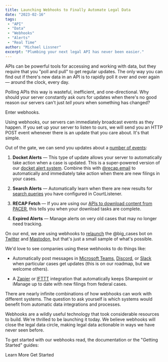 ```yaml
---
title: Launching Webhooks to Finally Automate Legal Data
date: "2023-02-16"
tags:
 - "API"
 - "Data"
 - "Webhooks"
 - "Alerts"
 - "Real Time"
author: "Michael Lissner"
excerpt: "Plumbing your next legal API has never been easier."
---
```


<p class="lead">APIs can be powerful tools for accessing and working with data, but they require that you "poll and pull" to get regular updates. The only way you can find out if there's new data in an API is to rapidly poll it over and over again — around the clock, every day.</p>

Polling APIs this way is wasteful, inefficient, and one-directional. Why should your server constantly ask ours for updates when there's no good reason our servers can't just _tell yours_ when something has changed?

Enter webhooks.

Using webhooks, our servers can immediately broadcast events as they happen. If you set up your server to listen to ours, we will send you an HTTP POST event whenever there is an update that you care about. It's that simple.

Out of the gate, we can send you updates about a [number of events][wbe]:

1. **Docket Alerts** — This type of update allows your server to automatically take action when a case is updated. This is a super-powered version of our [docket alert system][da]. Combine this with [@recap.email][rde] to automatically and immediately take action when there are new filings in your cases.

2. **Search Alerts** — Automatically learn when there are new results for [search queries][sa] you have configured in CourtListener.

3. **RECAP Fetch** — If you are using our [APIs to download content from PACER][fetch], this tells you when your download tasks are complete.

4. **Expired Alerts** — Manage alerts on very old cases that may no longer need tracking.

On our end, we are using webhooks to [relaunch][bcb2] the @big_cases bot on [Twitter][bcbt] and [Mastodon][bcbm], but that's just a small sample of what's possible.

We'd love to see companies using these webhooks to do things like:

 - Automatically post messages in [Microsoft Teams][ms], [Discord][d], or [Slack][s] when particular cases get updates (this is on our roadmap, but we welcome others).

 - A [Zapier][z] or [IFTTT][ifttt] integration that automatically keeps Sharepoint or iManage up to date with new filings from federal cases.

There are nearly infinite combinations of how webhooks can work with different systems. The question to ask yourself is which systems would benefit from automatic data integrations and processes.

Webhooks are a wildly useful technology that took considerable resources to build. We're thrilled to be launching it today. We believe webhooks will close the legal data circle, making legal data actionable in ways we have never seen before.

To get started with our webhooks read, the documentation or the "Getting Started" guides:

<p className="text-center">
  <PurpleButton href="https://www.courtlistener.com/help/api/webhooks/" size="lg">Learn More</PurpleButton>
  <PurpleButton href="https://www.courtlistener.com/help/api/webhooks/getting-started/" size="lg">Get Started</PurpleButton>
</p>

[ifttt]: https://ifttt.com/explore/what-is-a-webhook
[d]: https://support.discord.com/hc/en-us/articles/228383668-Intro-to-Webhooks
[z]: https://zapier.com/features/webhooks
[wbe]: https://www.courtlistener.com/help/api/webhooks/#event-types
[fetch]: https://www.courtlistener.com/help/api/rest/#pacer-fetch
[da]:https://www.courtlistener.com/help/alerts/#recap-alerts
[rde]: https://www.courtlistener.com/help/recap/email/
[s]: https://api.slack.com/messaging/webhooks
[ms]: https://learn.microsoft.com/en-us/microsoftteams/platform/webhooks-and-connectors/what-are-webhooks-and-connectors
[bcb2]: https://law.builders/@flp/109757265751958882
[bcbt]: https://twitter.com/big_cases
[bcbm]: https://law.builders/@bigcases
[sa]: https://www.courtlistener.com/help/alerts/#search-alerts
